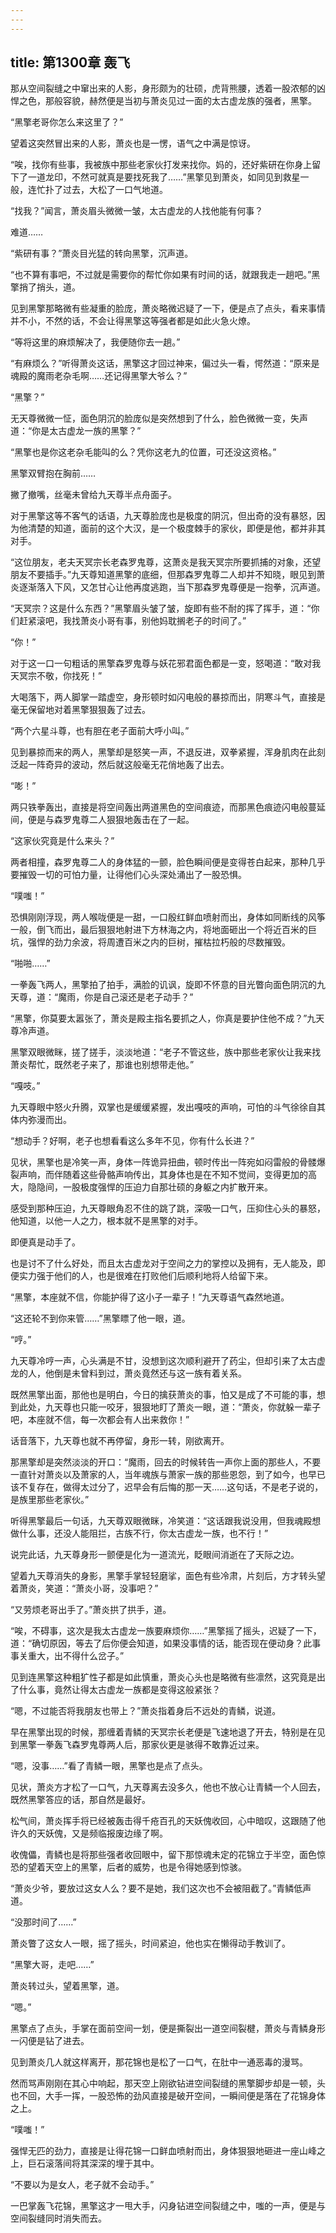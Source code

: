 ```yaml
---
---
---
```

title: 第1300章 轰飞
---



那从空间裂缝之中窜出来的人影，身形颇为的壮硕，虎背熊腰，透着一股浓郁的凶悍之色，那般容貌，赫然便是当初与萧炎见过一面的太古虚龙族的强者，黑擎。

“黑擎老哥你怎么来这里了？”

望着这突然冒出来的人影，萧炎也是一愣，语气之中满是惊讶。

“唉，找你有些事，我被族中那些老家伙打发来找你。妈的，还好紫研在你身上留下了一道龙印，不然可就真是要找死我了……”黑擎见到萧炎，如同见到救星一般，连忙扑了过去，大松了一口气地道。

“找我？”闻言，萧炎眉头微微一皱，太古虚龙的人找他能有何事？

难道……

“紫研有事？”萧炎目光猛的转向黑擎，沉声道。

“也不算有事吧，不过就是需要你的帮忙你如果有时间的话，就跟我走一趟吧。”黑擎捎了捎头，道。

见到黑擎那略微有些凝重的脸庞，萧炎略微迟疑了一下，便是点了点头，看来事情并不小，不然的话，不会让得黑擎这等强者都是如此火急火燎。

“等将这里的麻烦解决了，我便随你去一趟。”

“有麻烦么？”听得萧炎这话，黑擎这才回过神来，偏过头一看，愕然道：“原来是魂殿的魔雨老杂毛啊……还记得黑擎大爷么？”

“黑擎？”

无天尊微微一怔，面色阴沉的脸庞似是突然想到了什么，脸色微微一变，失声道：“你是太古虚龙一族的黑擎？”

“黑擎也是你这老杂毛能叫的么？凭你这老九的位置，可还没这资格。”

黑擎双臂抱在胸前……

撇了撤嘴，丝毫未曾给九天尊半点舟面子。

对于黑擎这等不客气的话语，九天尊脸庞也是极度的阴沉，但出奇的没有暴怒，因为他清楚的知道，面前的这个大汉，是一个极度棘手的家伙，即便是他，都并非其对手。

“这位朋友，老夫天冥宗长老森罗鬼尊，这萧炎是我天冥宗所要抓捕的对象，还望朋友不要插手。”九天尊知道黑擎的底细，但那森罗鬼尊二人却并不知晓，眼见到萧炎逐渐落入下风，又怎甘心让他再度逃跑，当下那森罗鬼尊便是一抱拳，沉声道。

“天冥宗？这是什么东西？”黑擎眉头皱了皱，旋即有些不耐的挥了挥手，道：“你们赶紧滚吧，我找萧炎小哥有事，别他妈耽搁老子的时间了。”

“你！”

对于这一口一句粗话的黑擎森罗鬼尊与妖花邪君面色都是一变，怒喝道：“敢对我天冥宗不敬，你找死！”

大喝落下，两人脚掌一踏虚空，身形顿时如闪电般的暴掠而出，阴寒斗气，直接是毫无保留地对着黑擎狠狠轰了过去。

“两个六星斗尊，也有胆在老子面前大呼小叫。”

见到暴掠而来的两人，黑擎却是怒笑一声，不退反进，双拳紧握，浑身肌肉在此刻泛起一阵奇异的波动，然后就这般毫无花俏地轰了出去。

“嘭！”

两只铁拳轰出，直接是将空间轰出两道黑色的空间痕迹，而那黑色痕迹闪电般蔓延间，便是与森罗鬼尊二人狠狠地轰击在了一起。

“这家伙究竟是什么来头？”

两者相撞，森罗鬼尊二人的身体猛的一颤，脸色瞬间便是变得苍白起来，那种几乎要摧毁一切的可怕力量，让得他们心头深处涌出了一股恐惧。

“噗嗤！”

恐惧刚刚浮现，两人喉咙便是一甜，一口殷红鲜血喷射而出，身体如同断线的风筝一般，倒飞而出，最后狠狠地射进下方林海之内，将地面砸出一个将近百米的巨坑，强悍的劲力余波，将周遭百米之内的巨树，摧枯拉朽般的尽数摧毁。

“啪啪……”

一拳轰飞两人，黑擎拍了拍手，满脸的讥讽，旋即不怀意的目光瞥向面色阴沉的九天尊，道：“魔雨，你是自己滚还是老子动手？”

“黑擎，你莫要太嚣张了，萧炎是殿主指名要抓之人，你真是要护住他不成？”九天尊冷声道。

黑擎双眼微眯，搓了搓手，淡淡地道：“老子不管这些，族中那些老家伙让我来找萧炎帮忙，既然老子来了，那谁也别想带走他。”

“嘎吱。”

九天尊眼中怒火升腾，双掌也是缓缓紧握，发出嘎吱的声响，可怕的斗气徐徐自其体内弥漫而出。

“想动手？好啊，老子也想看看这么多年不见，你有什么长进？”

见状，黑擎也是冷笑一声，身体一阵诡异扭曲，顿时传出一阵宛如闷雷般的骨髅爆裂声响，而伴随着这些骨骼声响传出，其身体也是在不知不觉间，变得更加的高大，隐隐间，一股极度强悍的压迫力自那壮硕的身躯之内扩散开来。

感受到那种压迫，九天尊眼角忍不住的跳了跳，深吸一口气，压抑住心头的暴怒，他知道，以他一人之力，根本就不是黑擎的对手。

即便真是动手了。

也是讨不了什么好处，而且太古虚龙对于空间之力的掌控以及拥有，无人能及，即便实力强于他们的人，也是很难在打败他们后顺利地将人给留下来。

“黑擎，本座就不信，你能护得了这小子一辈子！”九天尊语气森然地道。

“这还轮不到你来管……”黑擎瞟了他一眼，道。

“哼。”

九天尊冷哼一声，心头满是不甘，没想到这次顺利避开了药尘，但却引来了太古虚龙的人，他倒是未曾料到过，萧炎竟然还与这一族有着关系。

既然黑擎出面，那他也是明白，今日的擒获萧炎的事，怕又是成了不可能的事，想到此处，九天尊也只能一咬牙，狠狠地盯了萧炎一眼，道：“萧炎，你就躲一辈子吧，本座就不信，每一次都会有人出来救你！”

话音落下，九天尊也就不再停留，身形一转，刚欲离开。

那黑擎却是突然淡淡的开口：“魔雨，回去的时候转告一声你上面的那些人，不要一直针对萧炎以及萧家的人，当年魂族与萧家一族的那些恩怨，到了如今，也早已该不复存在，做得太过分了，迟早会有后悔的那一天……这句话，不是老子说的，是族里那些老家伙。”

听得黑擎最后一句话，九天尊双眼微眯，冷笑道：“这话跟我说没用，但我魂殿想做什么事，还没人能阻拦，古族不行，你太古虚龙一族，也不行！”

说完此话，九天尊身形一颤便是化为一道流光，眨眼间消逝在了天际之边。

望着九天尊消失的身影，黑擎手掌轻轻磨挲，面色有些冷肃，片刻后，方才转头望着萧炎，笑道：“萧炎小哥，没事吧？”

“又劳烦老哥出手了。”萧炎拱了拱手，道。

“唉，不碍事，这次是我太古虚龙一族要麻烦你……”黑擎摇了摇头，迟疑了一下，道：“确切原因，等去了后你便会知道，如果没事情的话，能否现在便动身？此事事关重大，出不得什么岔子。”

见到连黑擎这种粗犷性子都是如此慎重，萧炎心头也是略微有些凛然，这究竟是出了什么事，竟然让得太古虚龙一族都是变得这般紧张？

“嗯，不过能否将我朋友也带上？”萧炎指着身后不远处的青鳞，说道。

早在黑擎出现的时候，那缠着青鳞的天冥宗长老便是飞速地退了开去，特别是在见到黑擎一拳轰飞森罗鬼尊两人后，那家伙更是骇得不敢靠近过来。

“嗯，没事……”看了青鳞一眼，黑擎也是点了点头。

见状，萧炎方才松了一口气，九天尊离去没多久，他也不放心让青鳞一个人回去，既然黑擎答应的话，那自然是最好。

松气间，萧炎挥手将已经被轰击得千疮百孔的天妖傀收回，心中暗叹，这跟随了他许久的天妖傀，又是频临报废边缘了啊。

收傀儡，青鳞也是将那些强者收回眼中，留下那惊魂未定的花锦立于半空，面色惊恐的望着天空上的黑擎，后者的威势，也是令得她感到惊骇。

“萧炎少爷，要放过这女人么？要不是她，我们这次也不会被阻截了。”青鳞低声道。

“没那时间了……”

萧炎瞥了这女人一眼，摇了摇头，时间紧迫，他也实在懒得动手教训了。

“黑擎大哥，走吧……”

萧炎转过头，望着黑擎，道。

“嗯。”

黑擎点了点头，手掌在面前空间一划，便是撕裂出一道空间裂楗，萧炎与青鳞身形一闪便是钻了进去。

见到萧炎几人就这样离开，那花锦也是松了一口气，在肚中一通恶毒的漫骂。

然而骂声刚刚在其心中响起，那天空上刚欲钻进空间裂缝的黑擎脚步却是一顿，头也不回，大手一挥，一股恐怖的劲风直接是破开空间，一瞬间便是落在了花锦身体之上。

“噗嗤！”

强悍无匹的劲力，直接是让得花锦一口鲜血喷射而出，身体狠狠地砸进一座山峰之上，巨石滚落间将其深深的埋于其中。

“不要以为是女人，老子就不会动手。”

一巴掌轰飞花锦，黑擎这才一甩大手，闪身钻进空间裂缝之中，嗤的一声，便是与空间裂缝同时消失而去。